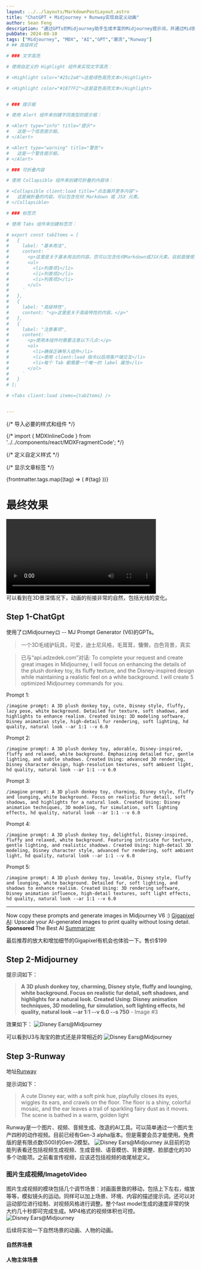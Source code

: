 ```yaml
---
layout: ../../layouts/MarkdownPostLayout.astro
title: "ChatGPT + Midjourney + Runway实现自定义动画"
author: Sean Feng
description: "通过GPTs的Midjourney助手生成丰富的Midjourney提示词，并通过Mid尝试完善后，借助Runway强大能力转成有趣动画短视频"
pubDate: 2024-08-10
tags: ["Midjourney", "MDX", "AI","GPT","潮流","Runway"]
# ## 高级样式

# ### 文字高亮

# 使用自定义的 Highlight 组件来实现文字高亮：

# <Highlight color="#25c2a0">这是绿色高亮文本</Highlight>

# <Highlight color="#1877F2">这是蓝色高亮文本</Highlight>


# ### 提示框

# 使用 Alert 组件来创建不同类型的提示框：

# <Alert type="info" title="提示">
#   这是一个信息提示框。
# </Alert>

# <Alert type="warning" title="警告">
#   这是一个警告提示框。
# </Alert>

# ### 可折叠内容

# 使用 Collapsible 组件来创建可折叠的内容块：

# <Collapsible client:load title="点击展开更多内容">
#   这是被折叠的内容。可以包含任何 Markdown 或 JSX 元素。
# </Collapsible>

# ### 标签页

# 使用 Tabs 组件来创建标签页：

# export const tabItems = [
#   {
#     label: "基本用法",
#     content: `
#       <p>这里是关于基本用法的内容。您可以包含任何Markdown或JSX元素。目前直接使用tabs组件会报错，所以暂时使用这个妥协方案。</p>
#       <ul>
#         <li>列表项1</li>
#         <li>列表项2</li>
#         <li>列表项3</li>
#       </ul>
#     `
#   },
#   {
#     label: "高级特性",
#     content: "<p>这里是关于高级特性的内容。</p>"
#   },
#   {
#     label: "注意事项",
#     content: `
#       <p>使用本组件时需要注意以下几点:</p>
#       <ol>
#         <li>确保正确导入组件</li>
#         <li>使用 client:load 指令以启用客户端交互</li>
#         <li>每个 Tab 都需要一个唯一的 label 属性</li>
#       </ol>
#     `
#   }
# ];

# <Tabs client:load items={tabItems} />


---
```


{/* 导入必要的样式和组件 */}

{/* import { MDXInlineCode } from '../../components/react/MDXFragmentCode'; */}

{/* 定义自定义样式 */}
<style>
{`
  @keyframes fadeIn {
    0% { opacity: 0; }
    100% { opacity: 1; }
  }
`}
</style>

{/* 显示文章标签 */}
<div className="flex justify-center flex-wrap gap-2 mb-4">
  {frontmatter.tags.map((tag) => (
    <span key={tag} className="inline-block bg-gray-200 rounded-full px-3 py-1 text-sm font-semibold text-gray-700">
      #{tag}
    </span>
  ))}
</div>

# 最终效果

<div class="flex flex-1 justify-center">
    <video controls width="400">
    <source src="/SeanBlog/videos/Disney Ears.mp4" type="video/mp4" />
    会动的Ears
    </video>
</div>
可以看到在3D景深情况下，动画的衔接非常的自然，包括光线的变化。

## Step 1-ChatGpt
使用了ロMidjourneyロ -- MJ Prompt Generator (V6)的GPTs。
> 一个3D毛绒驴玩具，可爱，迪士尼风格，毛茸茸，慵懒，白色背景，真实

> 已与“api.adzedek.com”对话:
To complete your request and create great images in Midjourney, I will focus on enhancing the details of the plush donkey toy, its fluffy texture, and the Disney-inspired design while maintaining a realistic feel on a white background. I will create 5 optimized Midjourney commands for you.

Prompt 1:
```
/imagine prompt: A 3D plush donkey toy, cute, Disney style, fluffy, lazy pose, white background. Detailed fur texture, soft shadows, and highlights to enhance realism. Created Using: 3D modeling software, Disney animation style, high-detail fur rendering, soft lighting, hd quality, natural look --ar 1:1 --v 6.0
```
Prompt 2:
```
/imagine prompt: A 3D plush donkey toy, adorable, Disney-inspired, fluffy and relaxed, white background. Emphasizing detailed fur, gentle lighting, and subtle shadows. Created Using: advanced 3D rendering, Disney character design, high-resolution textures, soft ambient light, hd quality, natural look --ar 1:1 --v 6.0
```

Prompt 3:
```
/imagine prompt: A 3D plush donkey toy, charming, Disney style, fluffy and lounging, white background. Focus on realistic fur detail, soft shadows, and highlights for a natural look. Created Using: Disney animation techniques, 3D modeling, fur simulation, soft lighting effects, hd quality, natural look --ar 1:1 --v 6.0
```

Prompt 4:
```
/imagine prompt: A 3D plush donkey toy, delightful, Disney-inspired, fluffy and relaxed, white background. Featuring intricate fur texture, gentle lighting, and realistic shadows. Created Using: high-detail 3D modeling, Disney character style, advanced fur rendering, soft ambient light, hd quality, natural look --ar 1:1 --v 6.0
```

Prompt 5:
```
/imagine prompt: A 3D plush donkey toy, lovable, Disney style, fluffy and lounging, white background. Detailed fur, soft lighting, and shadows to enhance realism. Created Using: 3D rendering software, Disney animation influence, high-detail textures, soft light effects, hd quality, natural look --ar 1:1 --v 6.0
```
---

Now copy these prompts and generate images in Midjourney V6 :)
[Gigapixel AI](https://www.topazlabs.com/gigapixel/ref/2451/): Upscale your AI-generated images to print quality without losing detail.
**Sponsored**
The Best AI [Summarizer](https://api.adzedek.com/click_linfo0314?chatbot_id=1714971429124x509935022332968960&operation_hash=e66fd44243199cc9f4468b1013a3bf86)

最后推荐的放大和增加细节的Gigapixel有机会也体验一下。售价$199


## Step 2-Midjourney
提示词如下：
> **A 3D plush donkey toy, charming, Disney style, fluffy and lounging, white background. Focus on realistic fur detail, soft shadows, and highlights for a natural look. Created Using: Disney animation techniques, 3D modeling, fur simulation, soft lighting effects, hd quality, natural look --ar 1:1 --v 6.0 --s 750** - Image #3 

效果如下：
<image src="/SeanBlog/pictures/20240810-Runway_blog/Disney Ears.png" alt="Disney Ears@Midjourney"></image>

可以看到U3与淘宝的款式还是非常相近的
<image src="/SeanBlog/pictures/20240810-Runway_blog/Disney Ears-taobao.png" alt="Disney Ears@Midjourney"></image>


## Step 3-Runway
地址[Runway](https://runwayml.com/)

提示词如下：
> A cute Disney ear, with a soft pink hue, playfully closes its eyes, wiggles its ears, and crawls on the floor. The floor is a shiny, colorful mosaic, and the ear leaves a trail of sparkling fairy dust as it moves. The scene is bathed in a warm, golden light
 
Runway是一个图片、视频、音频生成、改造的AI工具。可以简单通过一个图片生产四秒的动作视频。目前已经有Gen-3 alpha版本。但是需要会员才能使用。免费版的是有限点数(500)的Gen-2模型。
<image src="/SeanBlog/pictures/20240810-Runway_blog/Runway Dashboard.png" alt="Disney Ears@Midjourney"></image>
从目前的功能列表看还包括视频生成视频、生成音频、语音模仿、背景调整、脸部虚化的30多个功能项。之前看宣传视频，应该还包括视频的收尾帧定义。
### 图片生成视频/ImagetoVideo
图片生成视频的模块包括几个调节场景：对画面景致的移动，包括上下左右，缩放等等，模拟镜头的运动。同样可以加上场景、环境、内容的描述提示词。还可以对运动部位进行绘制、对视频风格进行调整。整个fast model生成的速度非常的快
大约几十秒即可完成生成。MP4格式的视频体积也可控。
<image src="/SeanBlog/pictures/20240810-Runway_blog/Runway Dashboard-ItoV.png" alt="Disney Ears@Midjourney"></image>

后续将实验一下自然场景的动画、人物的动画。

#### 自然界场景

#### 人物主体场景
